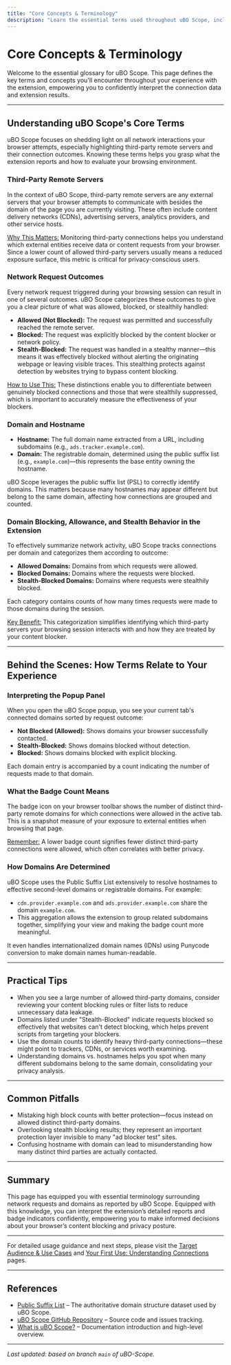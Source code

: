 ```yaml
---
title: "Core Concepts & Terminology"
description: "Learn the essential terms used throughout uBO Scope, including third-party remote servers, network request outcomes, domain blocking, allowance, and stealth behavior. These definitions equip users to interpret extension results confidently."
---
```


# Core Concepts & Terminology

Welcome to the essential glossary for uBO Scope. This page defines the key terms and concepts you'll encounter throughout your experience with the extension, empowering you to confidently interpret the connection data and extension results.

---

## Understanding uBO Scope's Core Terms

uBO Scope focuses on shedding light on all network interactions your browser attempts, especially highlighting third-party remote servers and their connection outcomes. Knowing these terms helps you grasp what the extension reports and how to evaluate your browsing environment.

### Third-Party Remote Servers

In the context of uBO Scope, third-party remote servers are any external servers that your browser attempts to communicate with besides the domain of the page you are currently visiting. These often include content delivery networks (CDNs), advertising servers, analytics providers, and other service hosts.

<u>Why This Matters:</u> Monitoring third-party connections helps you understand which external entities receive data or content requests from your browser. Since a lower count of allowed third-party servers usually means a reduced exposure surface, this metric is critical for privacy-conscious users.

### Network Request Outcomes

Every network request triggered during your browsing session can result in one of several outcomes. uBO Scope categorizes these outcomes to give you a clear picture of what was allowed, blocked, or stealthily handled:

- **Allowed (Not Blocked):** The request was permitted and successfully reached the remote server.
- **Blocked:** The request was explicitly blocked by the content blocker or network policy.
- **Stealth-Blocked:** The request was handled in a stealthy manner—this means it was effectively blocked without alerting the originating webpage or leaving visible traces. This stealthing protects against detection by websites trying to bypass content blocking.

<u>How to Use This:</u> These distinctions enable you to differentiate between genuinely blocked connections and those that were stealthily suppressed, which is important to accurately measure the effectiveness of your blockers.

### Domain and Hostname

- **Hostname:** The full domain name extracted from a URL, including subdomains (e.g., `ads.tracker.example.com`).
- **Domain:** The registrable domain, determined using the public suffix list (e.g., `example.com`)—this represents the base entity owning the hostname.

uBO Scope leverages the public suffix list (PSL) to correctly identify domains. This matters because many hostnames may appear different but belong to the same domain, affecting how connections are grouped and counted.

### Domain Blocking, Allowance, and Stealth Behavior in the Extension

To effectively summarize network activity, uBO Scope tracks connections per domain and categorizes them according to outcome:

- **Allowed Domains:** Domains from which requests were allowed.
- **Blocked Domains:** Domains where the requests were blocked.
- **Stealth-Blocked Domains:** Domains where requests were stealthily blocked.

Each category contains counts of how many times requests were made to those domains during the session.

<u>Key Benefit:</u> This categorization simplifies identifying which third-party servers your browsing session interacts with and how they are treated by your content blocker.

---

## Behind the Scenes: How Terms Relate to Your Experience

### Interpreting the Popup Panel

When you open the uBO Scope popup, you see your current tab's connected domains sorted by request outcome:

- **Not Blocked (Allowed):** Shows domains your browser successfully contacted.
- **Stealth-Blocked:** Shows domains blocked without detection.
- **Blocked:** Shows domains blocked with explicit blocking.

Each domain entry is accompanied by a count indicating the number of requests made to that domain.

### What the Badge Count Means

The badge icon on your browser toolbar shows the number of distinct third-party remote domains for which connections were allowed in the active tab. This is a snapshot measure of your exposure to external entities when browsing that page.

<u>Remember:</u> A lower badge count signifies fewer distinct third-party connections were allowed, which often correlates with better privacy.

### How Domains Are Determined

uBO Scope uses the Public Suffix List extensively to resolve hostnames to effective second-level domains or registrable domains. For example:

- `cdn.provider.example.com` and `ads.provider.example.com` share the domain `example.com`.
- This aggregation allows the extension to group related subdomains together, simplifying your view and making the badge count more meaningful.

It even handles internationalized domain names (IDNs) using Punycode conversion to make domain names human-readable.

---

## Practical Tips

- When you see a large number of allowed third-party domains, consider reviewing your content blocking rules or filter lists to reduce unnecessary data leakage.
- Domains listed under "Stealth-Blocked" indicate requests blocked so effectively that websites can't detect blocking, which helps prevent scripts from targeting your blockers.
- Use the domain counts to identify heavy third-party connections—these might point to trackers, CDNs, or services worth examining.
- Understanding domains vs. hostnames helps you spot when many different subdomains belong to the same domain, consolidating your privacy analysis.

---

## Common Pitfalls

- Mistaking high block counts with better protection—focus instead on allowed distinct third-party domains.
- Overlooking stealth blocking results; they represent an important protection layer invisible to many "ad blocker test" sites.
- Confusing hostname with domain can lead to misunderstanding how many distinct third parties are actually contacted.

---

## Summary

This page has equipped you with essential terminology surrounding network requests and domains as reported by uBO Scope. Equipped with this knowledge, you can interpret the extension’s detailed reports and badge indicators confidently, empowering you to make informed decisions about your browser’s content blocking and privacy posture.

---

For detailed usage guidance and next steps, please visit the [Target Audience & Use Cases](../target-audience-use-cases) and [Your First Use: Understanding Connections](../../getting-started/first-use-config/getting-started-using) pages.

---

## References

- [Public Suffix List](https://publicsuffix.org/) – The authoritative domain structure dataset used by uBO Scope.
- [uBO Scope GitHub Repository](https://github.com/gorhill/uBO-Scope) – Source code and issues tracking.
- [What is uBO Scope?](../what-is-ubo-scope) – Documentation introduction and high-level overview.

---

_Last updated: based on branch `main` of uBO-Scope._
